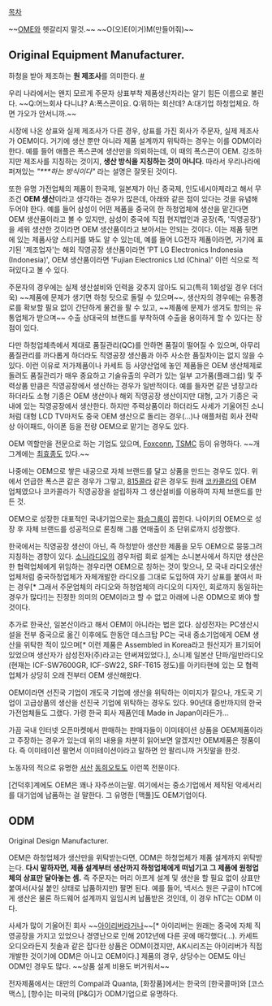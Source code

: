 [[목차]]

~~[[OME]]와 헷갈리지 말것.~~
~~O(오)E(이거)M(만들어줘)~~

== Original Equipment Manufacturer. ==
하청을 받아 제조하는 '''원 제조사'''를 의미한다. [http://en.wikipedia.org/wiki/Original_equipment_manufacturer #]

우리 나라에서는 왠지 모르게 주문자 상표부착 제품생산자라는 알기 힘든 이름으로 불린다. ~~Q:어느회사 다니냐? A:폭스콘이요. Q:뭐하는 회산데? A:대기업 하청업체요. 하면 가오가 안서니까.~~

시장에 나온 상표와 실제 제조사가 다른 경우, 상표를 가진 회사가 주문자, 실제 제조사가 OEM이다. 거기에 생산 뿐만 아니라 제품 설계까지 위탁하는 경우는 이를 ODM이라 한다. 예를 들어 애플은 폭스콘에 생산만을 의뢰하는데, 이 때의 폭스콘이 OEM. 강조하지만 제조사를 지칭하는 것이지, '''생산 방식을 지칭하는 것이 아니다'''. 따라서 우리나라에 퍼져있는 ''"***하는 방식이다"'' 라는 설명은 잘못된 것이다.

또한 유명 가전업체의 제품이 한국제, 일본제가 아닌 중국제, 인도네시아제라고 해서 무조건 '''OEM 생산'''이라고 생각하는 경우가 많은데, 아래와 같은 점이 있다는 것을 유념해두어야 한다. 예를 들어 삼성이 어떤 제품을 중국의 한 하청업체에 생산을 맡긴다면 OEM 생산품이라고 볼 수 있지만, 삼성이 중국에 직접 현지법인과 공장(즉, '직영공장')을 세워 생산한 것이라면 OEM 생산품이라고 보아서는 안되는 것이다. 이는 제품 뒷면에 있는 제품사양 스티커를 봐도 알 수 있는데, 예를 들어 LG전자 제품이라면, 거기에 표기된 '제조업자'는 해외 직영공장 생산품이라면 'PT LG Electronics Indonesia (Indonesia)', OEM 생산품이라면 'Fujian Electronics Ltd (China)' 이런 식으로 적혀있다고 볼 수 있다.

주문자의 경우에는 실제 생산설비와 인력을 갖추지 않아도 되고(특히 1회성일 경우 더더욱) ~~제품에 문제가 생기면 하청 탓으로 돌릴 수 있으며~~, 생산자의 경우에는 유통경로를 확보할 필요 없이 간단하게 물건을 팔 수 있고, ~~제품에 문제가 생겨도 항의는 유통업체가 받으며~~ 수출 상대국의 브랜드를 부착하여 수출을 용이하게 할 수 있다는 장점이 있다.

다만 하청업체측에서 제대로 품질관리(QC)를 안하면 품질이 떨어질 수 있으며, 아무리 품질관리를 까다롭게 하더라도 직영공장 생산품과 아주 사소한 품질차이는 없지 않을 수 있다. 이런 이유로 저가제품이나 카세트 등 사양산업에 놓인 제품들은 OEM 생산체제로 돌려도 품질관리가 매우 중요하고 기술유출의 우려가 있는 일부 고가품(플래그쉽) 및 주력상품 만큼은 직영공장에서 생산하는 경우가 일반적이다. 예를 들자면 같은 냉장고라 하더라도 소형 기종은 OEM 생산이나 해외 직영공장 생산이지만 대형, 고가 기종은 국내에 있는 직영공장에서 생산한다. 하지만 주력상품이라 하더라도 사세가 기울어진 소니처럼 대형 LCD TV마저도 중국 OEM 생산으로 돌리는 경우(...)나 애플처럼 회사 전략상 아이패드, 아이폰 등을 전량 OEM으로 맡기는 경우도 있다.

OEM 역할만을 전문으로 하는 기업도 있으며, [[Foxconn]], [[TSMC]] 등이 유명하다. ~~개그계에는 [[최효종]]도 있다.~~

나중에는 OEM으로 쌓은 내공으로 자체 브랜드를 달고 상품을 만드는 경우도 있다. 위에서 언급한 폭스콘 같은 경우가 그렇고, [[815콜라]] 같은 경우도 원래 [[코카콜라]]의 OEM 업체였으나 코카콜라가 직영공장을 설립하자 그 생산설비를 이용하여 자체 브랜드를 만든 것.

OEM으로 성장한 대표적인 국내기업으로는 [[화승]]그룹이 꼽힌다. 나이키의 OEM으로 성장 후 자체 브랜드를 성공적으로 론칭해 그룹 연매출이 조 단위로까지 성장했다.

한국에서는 직영공장 생산이 아닌, 즉 하청받아 생산한 제품을 모두 OEM으로 뭉뚱그려 지칭하는 경향이 있다. [[소니]]라디오의 경우처럼 회로 설계는 소니본사에서 하지만 생산은 한 협력업체에게 위임하는 경우라면 OEM으로 칭하는 것이 맞으나, 모 국내 라디오생산업체처럼 중국하청업체가 자체개발한 라디오를 그대로 도입하여 자기 상표를 붙여서 파는 경우[* 그래서 주문업체의 라디오와 하청업체의 라디오의 디자인, 회로까지 동일하는 경우가 많다!]는 진정한 의미의 OEM이라고 할 수 없고 아래에 나온 ODM으로 봐야 할 것이다.

추가로 한국산, 일본산이라고 해서 OEM이 아니라는 법은 없다. 삼성전자는 PC생산시설을 전부 중국으로 옮긴 이후에도 한동안 데스크탑 PC는 국내 중소기업에게 OEM 생산을 위탁한 적이 있으며[* 이런 제품은 Assembled in Korea라고 원산지가 표기되어 있었으며 생산자가 삼성전자(주)라고는 안써져있었다.], 소니제 일본산 단파/일반라디오(현재는 ICF-SW7600GR, ICF-SW22, SRF-T615 정도)를 아키타현에 있는 모 협력업체가 상당히 오래 전부터 OEM 생산해왔다.

OEM이라면 선진국 기업이 개도국 기업에 생산을 위탁하는 이미지가 짙으나, 개도국 기업이 고급상품의 생산을 선진국 기업에 위탁하는 경우도 있다. 90년대 중반까지의 한국 가전업체들도 그랬다. 가령 한국 회사 제품인데 Made in Japan이라든가...

가끔 국내 인터넷 오픈마켓에서 판매하는 판매자들이 이미테이션 상품을 OEM제품이라고 주장하는 경우가 있는데 위의 내용을 차분히 읽어보면 알겠지만 OEM제품은 정품이다. 즉 이미테이션 팔면서 이미테이션이라고 말하면 안 팔리니까 거짓말을 한것.

노동자의 적으로 유명한 [[서산]] [[동희오토]]도 이런쪽 전문이다.

[건덕후]계에도 OEM은 꽤나 자주쓰이는말. 여기에서는 중소기업에서 제작된 악세서리를 대기업에 납품하는 걸 말한다. 그 유명한 [맥풀]도 OEM기업이다.

== ODM ==
Original Design Manufacturer.

OEM은 하청업체가 생산만을 위탁받는다면, ODM은 하청업체가 제품 설계까지 위탁받는다. '''다시 말하자면, 제품 설계부터 생산까지 하청업체에게 떠넘기고 그 제품에 원청업체의 상표만 달아놓는 셈.''' 즉 주문자는 머리 아프게 설계 및 생산을 할 필요 없이 상표만 붙여서(사실 붙인 상태로 납품하지만) 팔면 된다. 예를 들어, 넥서스 원은 구글이 hTC에게 생산은 물론 하드웨어 설계까지 일임시켜 납품받은 것인데, 이 경우 hTC는 ODM 이다.

사세가 많이 기울어진 회사 ~~[[아이리버]]라거나~~[* 아이리버는 원래는 중국에 자체 직영공장을 가지고 있었으나 경영난으로 인해 2012년에 다른 곳에 매각했다(...). 카세트 오디오라든지 칫솔과 같은 잡다한 상품은 ODM이겠지만, AK시리즈는 아이리버가 직접 개발한 것이기에 ODM은 아니고 OEM이다.] 제품의 경우, 상당수는 OEM도 아닌 ODM인 경우도 많다. ~~상품 설계 비용도 버거워서~~

전자제품에서는 대만의 Compal과 Quanta, [화장품]에서는 한국의 [한국콜마]와 [코스맥스], [향수]는 미국의 [P&G]가 ODM기업으로 유명하다.
